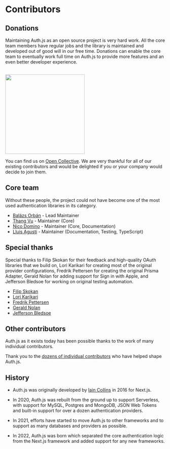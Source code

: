 # Contributors

## Donations

Maintaining Auth.js as an open source project is very hard work. All the core team members have regular jobs and the library is maintained and developed out of good will in our free time. Donations can enable the core team to eventually work full time on Auth.js to provide more features and an even better developer experience.

<br />
<img src="/img/etc/open-collective.png" width="250" />

You can find us on [Open Collective](https://opencollective.com/nextauth). We are very thankful for all of our existing contributors and would be delighted if you or your company would decide to join them.

## Core team

Without these people, the project could not have become one of the most used authentication libraries in its category.

- [Balázs Orbán](https://github.com/balazsorban44) - Lead Maintainer
- [Thang Vu](https://github.com/ThangHuuVu) - Maintainer (Core)
- [Nico Domino](https://github.com/ndom91) - Maintainer (Core, Documentation)
- [Lluis Agusti](https://github.com/lluia) - Maintainer (Documentation, Testing, TypeScript)

## Special thanks

Special thanks to Filip Skokan for their feedback and high-quality OAuth libraries that we build on, Lori Karikari for creating most of the original provider configurations, Fredrik Pettersen for creating the original Prisma Adapter, Gerald Nolan for adding support for Sign in with Apple, and Jefferson Bledsoe for working on original testing automation.

- [Filip Skokan](https://github.com/panva)
- [Lori Karikari](https://github.com/LoriKarikari)
- [Fredrik Pettersen](https://github.com/Fumler)
- [Gerald Nolan](https://github.com/geraldnolan)
- [Jefferson Bledsoe](https://github.com/JeffersonBledsoe)

## Other contributors

Auth.js as it exists today has been possible thanks to the work of many individual contributors.

Thank you to the [dozens of individual contributors](https://github.com/nextauthjs/next-auth/graphs/contributors) who have helped shape Auth.js.

## History

- Auth.js was originally developed by <a href="https://github.com/iaincollins">Iain Collins</a> in 2016 for Next.js.

- In 2020, Auth.js was rebuilt from the ground up to support Serverless, with support for MySQL, Postgres and MongoDB, JSON Web Tokens and built-in support for over a dozen authentication providers.

- In 2021, efforts have started to move Auth.js to other frameworks and to support as many databases and providers as possible.

- In 2022, Auth.js was born which separated the core authentication logic from the Next.js framework and added support for any new frameworks.
